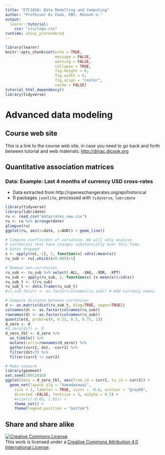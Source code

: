 ```yaml
---
title: "ETC1010: Data Modelling and Computing"
author: "Professor Di Cook, EBS, Monash U."
output: 
  learnr::tutorial:
    css: "css/logo.css"
runtime: shiny_prerendered
---
```


```r
library(learnr)
knitr::opts_chunk$set(echo = TRUE,   
                      message = FALSE,
                      warning = FALSE,
                      collapse = TRUE,
                      fig.height = 6,
                      fig.width = 6,
                      fig.align = "center",
                      cache = FALSE)
tutorial_html_dependency()
library(tidyverse)
```

# Advanced data modeling

## Course web site

This is a link to the course web site, in case you need to go back and forth between tutorial and web materials: [http://dmac.dicook.org](http://dmac.dicook.org)

## Quantitative association matrices

### Data:  Example: Last 4 months of currency USD cross-rates

- Data extracted from http://openexchangerates.org/api/historical
- R packages `jsonlite`, processed with `tidyverse`, `lubridate`

```r
library(tidyverse)
library(lubridate)
ru <- read_csv("data/rates_new.csv")
ru <- ru %>% arrange(date)
glimpse(ru)
ggplot(ru, aes(x=date, y=AUD)) + geom_line()
```

```r
# Compute coefficient of variation. We will only analyse 
# currencies that have changes substantially over this time.
# Dates dropped
s <- apply(ru[,-1], 2, function(x) sd(x)/mean(x))
ru_sub <- ru[,which(s>0.005)+1]

# Remove non-currencies
ru_sub <- ru_sub %>% select(-ALL, -XAG, -XDR, -XPT)
ru_sub <- apply(ru_sub, 2, function(x) (x-mean(x))/sd(x))
ru_sub_t <- t(ru_sub)
ru_sub_t <- data.frame(ru_sub_t)
#ru_sub_t$curr <- as.factor(colnames(ru_sub)) # Add currency names
```

```r
# Compute distance between currencies
d <- as.matrix(dist(ru_sub_t, diag=TRUE, upper=TRUE))
colnames(d) <- as.factor(colnames(ru_sub))
rownames(d) <- as.factor(colnames(ru_sub))
quantile(d, probs=c(0, 0.25, 0.5, 0.75, 1))
d_zero <- d
#d_zero[d>7] <- 0
d_zero_tbl <- d_zero %>% 
  as_tibble() %>%
  mutate(curr1=rownames(d_zero)) %>%
  gather(curr2, dst, -curr1) %>%
  filter(dst<3) %>%
  filter(curr1 != curr2)
```

```r
# Make network
library(geomnet)
set.seed(10052016)
ggplot(data = d_zero_tbl, aes(from_id = curr1, to_id = curr2)) +
  geom_net(layout.alg = "kamadakawai",
    size = 2, labelon = TRUE, vjust = -0.6, ecolour = "grey60",
    directed =FALSE, fontsize = 3, ealpha = 0.5) +
    #xlim(c(-0.05, 1.05)) +
    theme_net() +
    theme(legend.position = "bottom")
```

## Share and share alike

<a rel="license" href="http://creativecommons.org/licenses/by/4.0/"><img alt="Creative Commons License" style="border-width:0" src="https://i.creativecommons.org/l/by/4.0/88x31.png" /></a><br />This work is licensed under a <a rel="license" href="http://creativecommons.org/licenses/by/4.0/">Creative Commons Attribution 4.0 International License</a>.
